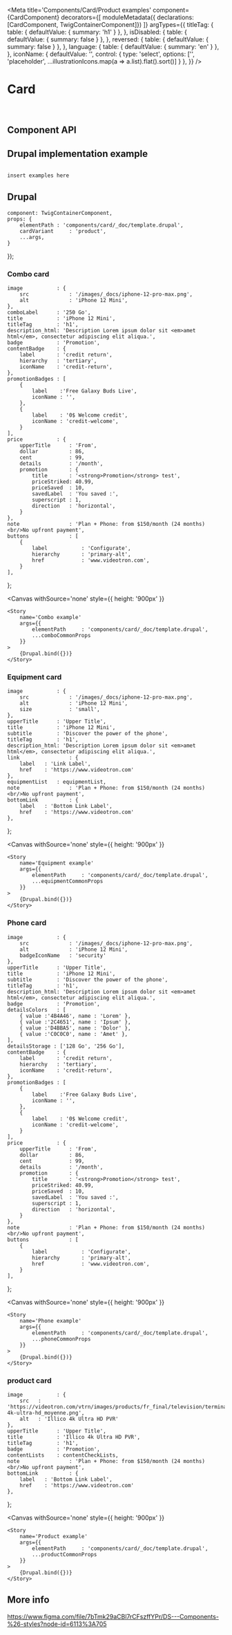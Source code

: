 <!--
Ne vous attachez pas à cette page elle risque de disparaître - pour fin de test seulement
 -->




<Meta
    title='Components/Card/Product examples'
    component={CardComponent}
    decorators={[
        moduleMetadata({ declarations: [CardComponent, TwigContainerComponent]})
    ]}
    argTypes={{
        titleTag: {
            table: { defaultValue: { summary: 'h1' } },
        },
        isDisabled: {
            table: { defaultValue: { summary: false } },
        },
        reversed: {
            table: { defaultValue: { summary: false } },
        },
        language: {
            table: { defaultValue: { summary: 'en' } },
        },
        iconName: {
            defaultValue: '',
            control: {
                type: 'select',
                options: ['', 'placeholder', ...illustrationIcons.map(a => a.list).flat().sort()]
            }
        },
    }}
/>


# Card

<br/>



## Component API

<Props of={CardComponent} />



## Drupal implementation example

``` jsx

insert examples here

```


## Drupal

    component: TwigContainerComponent,
    props: {
        elementPath : 'components/card/_doc/template.drupal',
        cardVariant     : 'product',
        ...args,
    }
});

### Combo card

    image           : {
        src             : '/images/_docs/iphone-12-pro-max.png',
        alt             : 'iPhone 12 Mini',
    },
    comboLabel      : '250 Go',
    title           : 'iPhone 12 Mini',
    titleTag        : 'h1',
    description_html: 'Description Lorem ipsum dolor sit <em>amet html</em>, consectetur adipiscing elit aliqua.',
    badge           : 'Promotion',
    contentBadge    : {
        label       : 'credit return',
        hierarchy   : 'tertiary',
        iconName    : 'credit-return',
    },
    promotionBadges : [
        {
            label    :'Free Galaxy Buds Live',
            iconName : '',
        },
        {
            label    : '0$ Welcome credit',
            iconName : 'credit-welcome',
        }
    ],
    price           : {
        upperTitle      : 'From',
        dollar          : 86,
        cent            : 99,
        details         : '/month',
        promotion       : {
            title       : '<strong>Promotion</strong> test',
            priceStriked: 40.99,
            priceSaved  : 10,
            savedLabel  : 'You saved :',
            superscript : 1,
            direction   : 'horizontal',
        }
    },
    note                : 'Plan + Phone: from $150/month (24 months)<br/>No upfront payment',
    buttons             : [
        {
            label           : 'Configurate',
            hierarchy       : 'primary-alt',
            href            : 'www.videotron.com',
        }
    ],
};


<Canvas
    withSource='none'
    style={{ height: '900px' }}
>
    <Story
        name='Combo example'
        args={{
            elementPath     : 'components/card/_doc/template.drupal',
            ...comboCommonProps
        }}
    >
        {Drupal.bind({})}
    </Story>
</Canvas>


### Equipment card

    image           : {
        src             : '/images/_docs/iphone-12-pro-max.png',
        alt             : 'iPhone 12 Mini',
        size            : 'small',
    },
    upperTitle      : 'Upper Title',
    title           : 'iPhone 12 Mini',
    subtitle        : 'Discover the power of the phone',
    titleTag        : 'h1',
    description_html: 'Description Lorem ipsum dolor sit <em>amet html</em>, consectetur adipiscing elit aliqua.',
    link                : {
        label   : 'Link Label',
        href    : 'https://www.videotron.com'
    },
    equipmentList   : equipmentList,
    note                : 'Plan + Phone: from $150/month (24 months)<br/>No upfront payment',
    bottomLink          : {
        label   : 'Bottom Link Label',
        href    : 'https://www.videotron.com'
    },
};

<Canvas
    withSource='none'
    style={{ height: '900px' }}
>
    <Story
        name='Equipment example'
        args={{
            elementPath     : 'components/card/_doc/template.drupal',
            ...equipmentCommonProps
        }}
    >
        {Drupal.bind({})}
    </Story>
</Canvas>

### Phone card

    image           : {
        src             : '/images/_docs/iphone-12-pro-max.png',
        alt             : 'iPhone 12 Mini',
        badgeIconName   : 'security'
    },
    upperTitle      : 'Upper Title',
    title           : 'iPhone 12 Mini',
    subtitle        : 'Discover the power of the phone',
    titleTag        : 'h1',
    description_html: 'Description Lorem ipsum dolor sit <em>amet html</em>, consectetur adipiscing elit aliqua.',
    badge           : 'Promotion',
    detailsColors   : [
        { value :'4B4A46', name : 'Lorem' },
        { value :'2C4651', name : 'Ipsum' },
        { value :'D4BBA5', name : 'Dolor' },
        { value :'C0C0C0', name : 'Amet' },
    ],
    detailsStorage : ['128 Go', '256 Go'],
    contentBadge    : {
        label       : 'credit return',
        hierarchy   : 'tertiary',
        iconName    : 'credit-return',
    },
    promotionBadges : [
        {
            label    :'Free Galaxy Buds Live',
            iconName : '',
        },
        {
            label    : '0$ Welcome credit',
            iconName : 'credit-welcome',
        }
    ],
    price           : {
        upperTitle      : 'From',
        dollar          : 86,
        cent            : 99,
        details         : '/month',
        promotion       : {
            title       : '<strong>Promotion</strong> test',
            priceStriked: 40.99,
            priceSaved  : 10,
            savedLabel  : 'You saved :',
            superscript : 1,
            direction   : 'horizontal',
        }
    },
    note                : 'Plan + Phone: from $150/month (24 months)<br/>No upfront payment',
    buttons             : [
        {
            label           : 'Configurate',
            hierarchy       : 'primary-alt',
            href            : 'www.videotron.com',
        }
    ],
};


<Canvas
    withSource='none'
    style={{ height: '900px' }}
>
    <Story
        name='Phone example'
        args={{
            elementPath     : 'components/card/_doc/template.drupal',
            ...phoneCommonProps
        }}
    >
        {Drupal.bind({})}
    </Story>
</Canvas>

### product card

    image           : {
        src   : 'https://videotron.com/vtrn/images/products/fr_final/television/terminal_4k/terminal-4k-ultra-hd_moyenne.png',
        alt   : 'Illico 4k Ultra HD PVR'
    },
    upperTitle      : 'Upper Title',
    title           : 'Illico 4k Ultra HD PVR',
    titleTag        : 'h1',
    badge           : 'Promotion',
    contentLists    : contentCheckLists,
    note                : 'Plan + Phone: from $150/month (24 months)<br/>No upfront payment',
    bottomLink          : {
        label   : 'Bottom Link Label',
        href    : 'https://www.videotron.com'
    },
};

<Canvas
    withSource='none'
    style={{ height: '900px' }}
>
    <Story
        name='Product example'
        args={{
            elementPath     : 'components/card/_doc/template.drupal',
            ...productCommonProps
        }}
    >
        {Drupal.bind({})}
    </Story>
</Canvas>


## More info

https://www.figma.com/file/7bTmk29aCBl7rCFszffYPr/DS---Components-%26-styles?node-id=6113%3A705